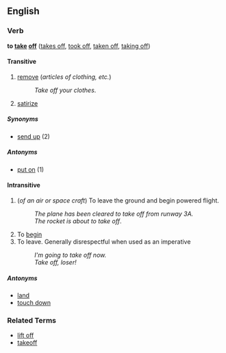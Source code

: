 ==English==
===Verb===
'''to [[take]] [[off]]''' ([[takes off]], [[took off]], [[taken off]], [[taking off]])

====Transitive====
# [[remove]] (''articles of clothing, etc.'')
#:''Take off your clothes''.
# [[satirize]]

=====Synonyms=====
*[[send up]] (2)

=====Antonyms=====
*[[put on]] (1)

====Intransitive====
# (''of an air or space craft'') To leave the ground and begin powered flight.
#: ''The plane has been cleared to take off from runway 3A.''
#:''The rocket is about to take off''.
# To [[begin]]
# To leave.  Generally disrespectful when used as an imperative
#: ''I'm going to take off now.''
#: ''Take off, loser!''

=====Antonyms=====
*[[land]]
*[[touch down]]

===Related Terms===
*[[lift off]]
*[[takeoff]]